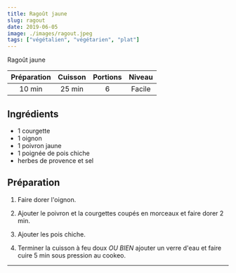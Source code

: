 ```yaml
---
title: Ragoût jaune
slug: ragout
date: 2019-06-05
image: ./images/ragout.jpeg
tags: ["végétalien", "végétarien", "plat"]
---
```


<StyledParagraph>Ragoût jaune</StyledParagraph>

| Préparation | Cuisson | Portions | Niveau |
| :-: | :-: | :-: | :-: |
| 10 min | 25 min | 6 | Facile |

## Ingrédients
- <ListItem>1 courgette</ListItem>
- <ListItem>1 oignon</ListItem>
- <ListItem>1 poivron jaune</ListItem>
- <ListItem>1 poignée de pois chiche</ListItem>
- <ListItem>herbes de provence et sel</ListItem>

## Préparation

1. Faire dorer l'oignon.

2. Ajouter le poivron et la courgettes coupés en morceaux et faire dorer 2 min.

3. Ajouter les pois chiche.

4. Terminer la cuisson à feu doux *OU BIEN* ajouter un verre d'eau et faire cuire 5 min sous pression au cookeo.

---
